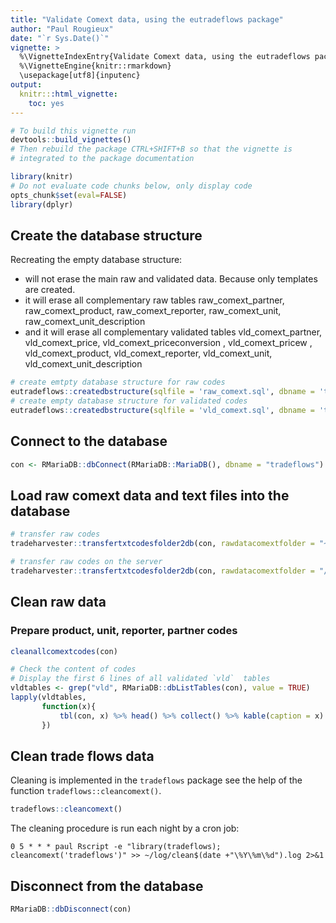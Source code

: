 ```yaml
---
title: "Validate Comext data, using the eutradeflows package"
author: "Paul Rougieux"
date: "`r Sys.Date()`"
vignette: >
  %\VignetteIndexEntry{Validate Comext data, using the eutradeflows package}
  %\VignetteEngine{knitr::rmarkdown}
  \usepackage[utf8]{inputenc}
output:
  knitr:::html_vignette:
    toc: yes
---
```



```r
# To build this vignette run 
devtools::build_vignettes()
# Then rebuild the package CTRL+SHIFT+B so that the vignette is 
# integrated to the package documentation
```


```r
library(knitr)
# Do not evaluate code chunks below, only display code
opts_chunk$set(eval=FALSE) 
library(dplyr)
```


## Create the database structure
Recreating the empty database structure:

* will not erase the main  raw and validated data. 
 Because only templates are created. 
* it will erase all complementary raw tables raw_comext_partner, raw_comext_product, raw_comext_reporter, raw_comext_unit, raw_comext_unit_description
* and it will erase all complementary validated tables vld_comext_partner, vld_comext_price, vld_comext_priceconversion , vld_comext_pricew , vld_comext_product, vld_comext_reporter, vld_comext_unit, vld_comext_unit_description

```r
# create emtpty database structure for raw codes
eutradeflows::createdbstructure(sqlfile = 'raw_comext.sql', dbname = 'tradeflows')
# create empty database structure for validated codes
eutradeflows::createdbstructure(sqlfile = 'vld_comext.sql', dbname = 'tradeflows')
```


## Connect to the database
```r
con <- RMariaDB::dbConnect(RMariaDB::MariaDB(), dbname = "tradeflows")
```


## Load raw comext data and text files into the database
```r
# transfer raw codes
tradeharvester::transfertxtcodesfolder2db(con, rawdatacomextfolder = "~/R/tradeharvester/data-raw/comext/201707/text/english/")

# transfer raw codes on the server
tradeharvester::transfertxtcodesfolder2db(con, rawdatacomextfolder = "/mnt/sdb/data-raw/comext/201710/text/english/")
```

## Clean raw data
### Prepare product, unit, reporter, partner codes
```r
cleanallcomextcodes(con)

# Check the content of codes
# Display the first 6 lines of all validated `vld̀  tables 
vldtables <- grep("vld", RMariaDB::dbListTables(con), value = TRUE)
lapply(vldtables, 
       function(x){
           tbl(con, x) %>% head() %>% collect() %>% kable(caption = x)
       })
```


## Clean trade flows data

Cleaning is implemented in the `tradeflows` package see the help of the function 
`tradeflows::cleancomext()`.
```r
tradeflows::cleancomext()
```

The cleaning procedure is run each night by a cron job:
```
0 5 * * * paul Rscript -e "library(tradeflows); cleancomext('tradeflows')" >> ~/log/clean$(date +"\%Y\%m\%d").log 2>&1
```

## Disconnect from the database
```r
RMariaDB::dbDisconnect(con)
```

